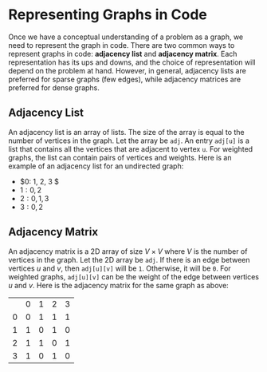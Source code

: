 # Representing Graphs in Code

Once we have a conceptual understanding of a problem as a graph, we need to represent the graph in
code. There are two common ways to represent graphs in code: **adjacency list** and 
**adjacency matrix**. Each representation has its ups and downs, and the choice of representation
will depend on the problem at hand. However, in general, adjacency lists are preferred for sparse
graphs (few edges), while adjacency matrices are preferred for dense graphs.

## Adjacency List

An adjacency list is an array of lists. The size of the array is equal to the number of vertices in
the graph. Let the array be `adj`. An entry `adj[u]` is a list that contains all the vertices that
are adjacent to vertex `u`. For weighted graphs, the list can contain pairs of vertices and weights.
Here is an example of an adjacency list for an undirected graph:


- $0: 1, 2, 3 $
- $1: 0, 2$
- $2: 0, 1, 3$
- $3: 0, 2$

## Adjacency Matrix

An adjacency matrix is a 2D array of size $V \times V$ where $V$ is the number of vertices in the
graph. Let the 2D array be `adj`. If there is an edge between vertices $u$ and $v$, then `adj[u][v]`
will be `1`. Otherwise, it will be `0`. For weighted graphs, `adj[u][v]` can be the weight of the
edge between vertices $u$ and $v$. Here is the adjacency matrix for the same graph as above:

<table>
  <tr>
    <td></td>
    <td>0</td>
    <td>1</td>
    <td>2</td>
    <td>3</td>
  </tr>
  <tr>
    <td>0</td>
    <td>0</td>
    <td>1</td>
    <td>1</td>
    <td>1</td>
  </tr>
  <tr>
    <td>1</td>
    <td>1</td>
    <td>0</td>
    <td>1</td>
    <td>0</td>
  </tr>
  <tr>
    <td>2</td>
    <td>1</td>
    <td>1</td>
    <td>0</td>
    <td>1</td>
  </tr>
  <tr>
    <td>3</td>
    <td>1</td>
    <td>0</td>
    <td>1</td>
    <td>0</td>
  </tr>
</table>